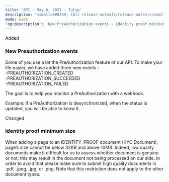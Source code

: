 ```yaml
---
title: 'API - May 6, 2021 - Tulip'  
description: '<small>&#8249; [All release notes](/release-notes)</small>'  
mode: wide  
'og:description': 'New Preauthorization events - Identity proof minimum size'  
---
```

  
  <div class="pill pill-green">Added</div> 
  
### New Preauthorization events  

Some of you use a lot the PreAuthorization feature of our API. To make your life easier, we have added three new events :  
-PREAUTHORIZATION_CREATED  
-PREAUTHORIZATION_SUCCEEDED  
-PREAUTHORIZATION_FAILED  

The goal is to help you monitor a PreAuthorization with a webhook.  

Example: If a PreAuthorization is desynchronized, when the status is updated, you will be able to know it.  
  <div class="pill pill-orange">Changed</div> 
  
### Identity proof minimum size  

When adding a page to an IDENTITY_PROOF document (KYC Document), page’s size cannot be below 32KB and above 10MB. Indeed, low quality documents make it difficult for us to assess whether document is genuine or not; this may result in the document not being processed on our side. In order to avoid that please make sure to submit high quality documents in .pdf, .jpeg, .jpg, or .png. Note that this restriction does not apply to the other document types.